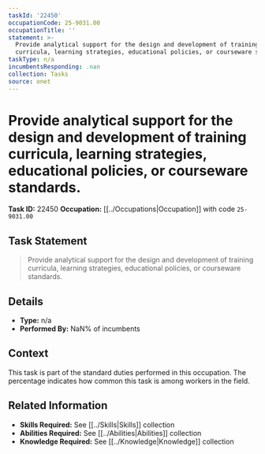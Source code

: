 ```yaml
---
taskId: '22450'
occupationCode: 25-9031.00
occupationTitle: ''
statement: >-
  Provide analytical support for the design and development of training
  curricula, learning strategies, educational policies, or courseware standards.
taskType: n/a
incumbentsResponding: .nan
collection: Tasks
source: onet
---
```

# Provide analytical support for the design and development of training curricula, learning strategies, educational policies, or courseware standards.

**Task ID:** 22450
**Occupation:** [[../Occupations|Occupation]] with code `25-9031.00`

## Task Statement

> Provide analytical support for the design and development of training curricula, learning strategies, educational policies, or courseware standards.

## Details

- **Type:** n/a
- **Performed By:** NaN% of incumbents

## Context

This task is part of the standard duties performed in this occupation. The percentage indicates how common this task is among workers in the field.

## Related Information

- **Skills Required:** See [[../Skills|Skills]] collection
- **Abilities Required:** See [[../Abilities|Abilities]] collection
- **Knowledge Required:** See [[../Knowledge|Knowledge]] collection
